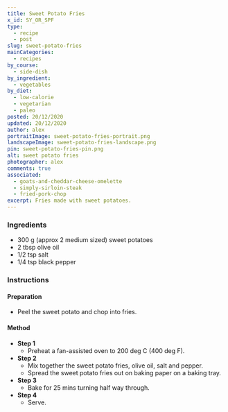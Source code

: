 ```yaml
---
title: Sweet Potato Fries
x_id: SY_OR_SPF
type:
  - recipe
  - post
slug: sweet-potato-fries
mainCategories: 
  - recipes
by_course:
  - side-dish
by_ingredient:
  - vegetables
by_diet:
  - low-calorie
  - vegetarian
  - paleo
posted: 20/12/2020
updated: 20/12/2020
author: alex
portraitImage: sweet-potato-fries-portrait.png
landscapeImage: sweet-potato-fries-landscape.png
pin: sweet-potato-fries-pin.png
alt: sweet potato fries
photographer: alex
comments: true
associated: 
  - goats-and-cheddar-cheese-omelette
  - simply-sirloin-steak
  - fried-pork-chop
excerpt: Fries made with sweet potatoes.
---
```


<Ingredients>

### Ingredients
    
  - 300 g (approx 2 medium sized) sweet potatoes 
  - 2 tbsp olive oil
  - 1/2 tsp salt
  - 1/4 tsp black pepper

</Ingredients>

<Instructions>

### Instructions

#### Preparation

  - Peel the sweet potato and chop into fries.

#### Method

  - **Step 1**
    - Preheat a fan-assisted oven to 200 deg C (400 deg F).
  - **Step 2**
    - Mix together the sweet potato fries, olive oil, salt and pepper.
    - Spread the sweet potato fries out on baking paper on a baking tray.
  - **Step 3**
    - Bake for 25 mins turning half way through.
  - **Step 4**
    - Serve.

</Instructions>



